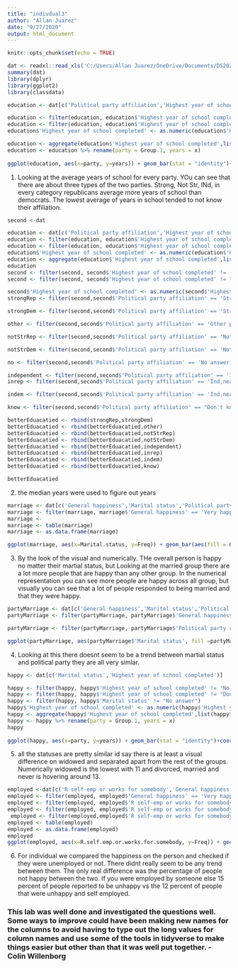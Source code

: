 ```yaml
---
title: "indivdual3"
author: "Allan Juarez"
date: "9/27/2020"
output: html_document
---
```


```r
knitr::opts_chunk$set(echo = TRUE)
```

```r
dat <- readxl::read_xls('C:/Users/Allan Juarez/OneDrive/Documents/DS202/ds202_lab3/GSS.xls')
summary(dat)
library(dplyr)
library(ggplot2)
library(classdata)
```

```r
education <- dat[c('Political party affiliation','Highest year of school completed')]  

education <- filter(education, education$'Highest year of school completed' != 'No answer')
education <- filter(education, education$'Highest year of school completed' != "Don't know")
education$'Highest year of school completed' <- as.numeric(education$'Highest year of school completed')

education <- aggregate(education$'Highest year of school completed',list(education$'Political party affiliation'), FUN = mean)
education <- education %>% rename(party = Group.1, years = x)
 
ggplot(education, aes(x=party, y=years)) + geom_bar(stat = "identity")+coord_flip()
```

1. Looking at the average years of school for every party. YOu can see that there are about three types of the two parties. Strong, Not Str, INd, in every category republicans average more years of school than democrats. The lowest average of years in school tended to not know their affiliation.

```r
second <-dat

education <- dat[c('Political party affiliation','Highest year of school completed')] 
education <- filter(education, education$'Highest year of school completed' != 'No answer')
education <- filter(education, education$'Highest year of school completed' != "Don't know")
education$'Highest year of school completed' <- as.numeric(education$'Highest year of school completed') 
education <- aggregate(education$'Highest year of school completed',list(education$'Political party affiliation'), FUN = median)
education
second <- filter(second, second$'Highest year of school completed' != 'No answer')
second <- filter(second, second$'Highest year of school completed' != "Don't know")

second$'Highest year of school completed' <- as.numeric(second$'Highest year of school completed')
strongRep <- filter(second,second$'Political party affiliation' == 'Strong republican' & second$'Highest year of school completed' >13)

strongDem <- filter(second,second$'Political party affiliation' == 'Strong democrat' & second$'Highest year of school completed' >12)

other <- filter(second,second$'Political party affiliation' == 'Other party' & second$'Highest year of school completed' >13)

notStrRep <- filter(second,second$'Political party affiliation' == 'Not str republican' & second$'Highest year of school completed' >13)

notStrDem <- filter(second,second$'Political party affiliation' == 'Not str democrat' & second$'Highest year of school completed' >12)

no <- filter(second,second$'Political party affiliation' == 'No answer' & second$'Highest year of school completed' >12)

independent <- filter(second,second$'Political party affiliation' == 'Independent' & second$'Highest year of school completed' >12)
inrep <- filter(second,second$'Political party affiliation' == 'Ind,near rep' & second$'Highest year of school completed' >13)

indem <- filter(second,second$'Political party affiliation' == 'Ind,near dem' & second$'Highest year of school completed' >13)

know <- filter(second,second$'Political party affiliation' == "Don't know" & second$'Highest year of school completed' >11)

betterEduacatied <- rbind(strongRep,strongDem)
betterEduacatied <- rbind(betterEduacatied,other)
betterEduacatied <- rbind(betterEduacatied,notStrRep)
betterEduacatied <- rbind(betterEduacatied,notStrDem)
betterEduacatied <- rbind(betterEduacatied,independent)
betterEduacatied <- rbind(betterEduacatied,inrep)
betterEduacatied <- rbind(betterEduacatied,indem)
betterEduacatied <- rbind(betterEduacatied,know)

betterEduacatied

```

2. the median years were used to figure out years
```r
marriage <- dat[c('General happiness','Marital status','Political party affiliation')]
marriage <- filter(marriage, marriage$'General happiness' == 'Very happy' | marriage$'General happiness' == 'Pretty happy' | marriage$'General happiness' == 'Not too happy')
marriage <-
marriage <- table(marriage)
marriage <- as.data.frame(marriage)

ggplot(marriage, aes(x=Marital.status, y=Freq)) + geom_bar(aes(fill = General.happiness),stat = "identity",position = "dodge")+coord_flip()
```

3. By the look of the visual and numerically. THe overall person is happy no matter their martial status, but Looking at the married group there are a lot more people that are happy than any other group. In the numerical representation you can see more people are happy across all group, but visually you can see that a lot of people responded to being married and that they were happy. 

```r

partyMarriage <- dat[c('General happiness','Marital status','Political party affiliation')]
partyMarriage <- filter(partyMarriage, partyMarriage$'General happiness' == 'Very happy' | partyMarriage$'General happiness' == 'Pretty happy' | partyMarriage$'General happiness' == 'Not too happy') 

partyMarriage <- filter(partyMarriage, partyMarriage$'Political party affiliation' != "Don't know" | partyMarriage$'Political party affiliation' != "No answer")

ggplot(partyMarriage, aes(partyMarriage$'Marital status', fill =partyMarriage$'General happiness' ))+ geom_bar(position = "dodge")+ facet_wrap(~partyMarriage$'Political party affiliation') +coord_flip()
```

4. Looking at this there doesnt seem to be a trend between martial status and political party they are all very simlar.

```r
happy <- dat[c('Marital status','Highest year of school completed')]  

happy <- filter(happy, happy$'Highest year of school completed' != 'No answer')
happy <- filter(happy, happy$'Highest year of school completed' != "Don't know")
happy <- filter(happy, happy$'Marital status' != "No answer")
happy$'Highest year of school completed' <- as.numeric(happy$'Highest year of school completed')
happy <- aggregate(happy$'Highest year of school completed',list(happy$'Marital status'), FUN = mean)
happy <- happy %>% rename(party = Group.1, years = x)
happy
 
ggplot(happy, aes(x=party, y=years)) + geom_bar(stat = "identity")+coord_flip()
```

5. all the statuses are pretty similar id say there is at least a visual difference on widowed and separated apart from the rest of the groups. Numerically widowed is the lowest with 11 and divorced, married and never is hovering around 13.

```r
employed <-dat[c('R self-emp or works for somebody','General happiness')]   
employed <- filter(employed, employed$'General happiness' == 'Very happy' | employed$'General happiness' == 'Pretty happy' | employed$'General happiness' == 'Not too happy')
employed <- filter(employed, employed$'R self-emp or works for somebody' != 'No answer' )
employed <- filter(employed, employed$'R self-emp or works for somebody' != 'Not applicable')
 employed <- filter(employed,employed$'R self-emp or works for somebody' != "Don't know" )
employed <- table(employed)
employed <- as.data.frame(employed)
employed
ggplot(employed, aes(x=R.self.emp.or.works.for.somebody, y=Freq)) + geom_bar(aes(fill = General.happiness),stat = "identity",position = "dodge")+coord_flip()
```

6. For individual we compared the happiness on the person and checked if they were unemployed or not. There didnt really seem to be any trend between them. The only real difference was the percentage of people not happy between the two. If you were employed by someone else 15 percent of people reported to be unhappy vs the 12 percent of people that were unhappy and self employed.

### This lab was well done and investigated the questions well. Some ways to improve could have been making new names for the columns to avoid having to type out the long values for column names and use some of the tools in tidyverse to make things easier but other than that it was well put together. - Colin Willenborg
